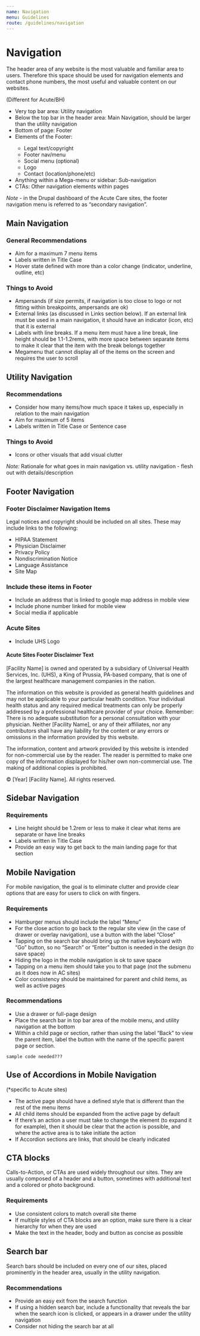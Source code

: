 ```yaml
---
name: Navigation
menu: Guidelines
route: /guidelines/navigation
---
```

# Navigation
The header area of any website is the most valuable and familiar area to users. Therefore this space should be used for navigation elements and contact phone numbers, the most useful and valuable content on our websites.

(Different for Acute/BH)
<ul>
<li>Very top bar area: Utility navigation</li>
<li>Below the top bar in the header area: Main Navigation, should be larger than the utility navigation</li>
<li>Bottom of page: Footer</li>
<li>Elements of the Footer:</li>
<ul>
    <li>Legal text/copyright</li>
	<li>Footer nav/menu</li>
	<li>Social menu (optional)</li>
	<li>Logo</li>
	<li>Contact (location/phone/etc)</li>
	</ul>
<li>Anything within a Mega-menu or sidebar: Sub-navigation</li>
<li>CTAs: Other navigation elements within pages</li>
</ul>

_Note_ - in the Drupal dashboard of the Acute Care sites, the footer navigation menu is referred to as “secondary navigation”.


## Main Navigation

### General Recommendations

<ul>
<li>Aim for a maximum 7 menu items</li>
<li>Labels written in Title Case</li>
<li>Hover state defined with more than a color change (indicator, underline, outline, etc)</li></ul>


### Things to Avoid

<ul>
<li>Ampersands (if size permits, if navigation is too close to logo or not fitting within breakpoints, ampersands are ok)</li>
<li>External links (as discussed in Links section below). If an external link must be used in a main navigation, it should have an indicator (icon, etc) that it is external</li>
<li>Labels with line breaks. If a menu item must have a line break, line height should be 1.1-1.2rems, with more space between separate items to make it clear that the item with the break belongs together</li>
<li>Megamenu that cannot display all of the items on the screen and requires the user to scroll</li>
</ul>


## Utility Navigation

### Recommendations
<ul>
<li>Consider how many items/how much space it takes up, especially in relation to the main navigation</li>
<li>Aim for maximum of 5 items</li>
<li>Labels written in Title Case or Sentence case</li>
</ul>


### Things to Avoid
<ul>
<li>Icons or other visuals that add visual clutter</li>
</ul>

_Note:_ Rationale for what goes in main navigation vs. utility navigation - flesh out with details/description


## Footer Navigation

### Footer Disclaimer Navigation Items
Legal notices and copyright should be included on all sites. These may include links to the following:
<ul>
<li>HIPAA Statement</li>
<li>Physician Disclaimer</li>
<li>Privacy Policy</li>
<li>Nondiscrimination Notice</li>
<li>Language Assistance</li>
<li>Site Map</li></ul>

### Include these items in Footer
<ul>
<li>Include an address that is linked to google map address in mobile view</li>
<li>Include phone number linked for mobile view</li>
<li>Social media if applicable</li>
</ul>

### Acute Sites
<ul><li>Include UHS Logo</li></ul>

#### Acute Sites Footer Disclaimer Text

<p>[Facility Name] is owned and operated by a subsidiary of Universal Health Services, Inc. (UHS), a King of Prussia, PA-based company, that is one of the largest healthcare management companies in the nation.</p>
<p>The information on this website is provided as general health guidelines and may not be applicable to your particular health condition. Your individual health status and any required medical treatments can only be properly addressed by a professional healthcare provider of your choice. Remember: There is no adequate substitution for a personal consultation with your physician. Neither [Facility Name], or any of their affiliates, nor any contributors shall have any liability for the content or any errors or omissions in the information provided by this website.</p>         
<p>The information, content and artwork provided by this website is intended for non-commercial use by the reader. The reader is permitted to make one copy of the information displayed for his/her own non-commercial use. The making of additional copies is prohibited.</p>
<p>© [Year] [Facility Name]. All rights reserved.</p>


## Sidebar Navigation

### Requirements
<ul>
<li>Line height should be 1.2rem or less to make it clear what items are separate or have line breaks</li>
<li>Labels written in Title Case</li>
<li>Provide an easy way to get back to the main landing page for that section</li>
</ul>


## Mobile Navigation
For mobile navigation, the goal is to eliminate clutter and provide clear options that are easy for users to click on with fingers.

### Requirements

<ul>
<li>Hamburger menus should include the label “Menu”</li>
<li>For the close action to go back to the regular site view (in the case of drawer or overlay navigation), use a button with the label “Close”</li>
<li>Tapping on the search bar should bring up the native keyboard with “Go” button, so no “Search” or “Enter” button is needed in the design (to save space)</li>
<li>Hiding the logo in the mobile navigation is ok to save space</li>
<li>Tapping on a menu item should take you to that page (not the submenu as it does now in AC sites)</li>
<li>Color consistency should be maintained for parent and child items, as well as active pages</li>
</ul>


### Recommendations
<ul>
<li>Use a drawer or full-page design</li>
<li>Place the search bar in top bar area of the mobile menu, and utility navigation at the bottom</li>
<li>Within a child page or section, rather than using the label “Back” to view the parent item, label the button with the name of the specific parent page or section.</li>
</ul>

	sample code needed???

## Use of Accordions in Mobile Navigation 
(*specific to Acute sites)

<ul>
<li>The active page should have a defined style that is different than the rest of the menu items</li>
<li>All child items should be expanded from the active page by default</li>
<li>If there’s an action a user must take to change the element (to expand it for example), then it should be clear that the action is possible, and where the active area is to take initiate the action</li>
<li>If Accordion sections are links, that should be clearly indicated</li>
</ul>

## CTA blocks
Calls-to-Action, or CTAs are used widely throughout our sites. They are usually composed of a header and a button, sometimes with additional text and a colored or photo background.

### Requirements
<ul>
<li>Use consistent colors to match overall site theme</li>
<li>If multiple styles of CTA blocks are an option, make sure there is a clear hierarchy for when they are used</li>
<li>Make the text in the header, body and button as concise as possible</li>
</ul>

## Search bar
Search bars should be included on every one of our sites, placed prominently in the header area, usually in the utility navigation.

### Recommendations	
<ul>
<li>Provide an easy exit from the search function</li>
<li>If using a hidden search bar, include a functionality that reveals the bar when the search icon is clicked, or appears in a drawer under the utility navigation</li>
<li>Consider not hiding the search bar at all</li>
</ul>
